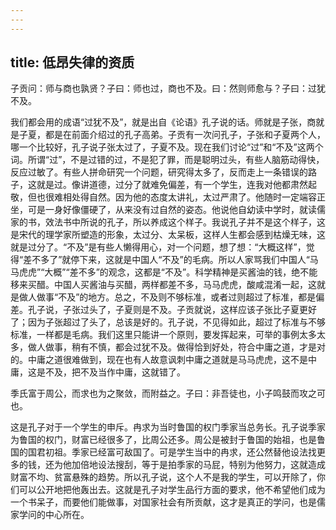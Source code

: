 ```yaml
---
---
---
```

title: 低昂失律的资质
---




子贡问：师与商也孰贤？子曰：师也过，商也不及。曰：然则师愈与？子曰：过犹不及。

我们都会用的成语“过犹不及”，就是出自《论语》孔子说的话。师就是子张，商就是子夏，都是在前面介绍过的孔子高弟。子贡有一次问孔子，子张和子夏两个人，哪一个比较好，孔子说子张太过了，子夏不及。现在我们讨论“过”和“不及”这两个词。所谓“过”，不是过错的过，不是犯了罪，而是聪明过头，有些人脑筋动得快，反应过敏了。有些人拼命研究一个问题，研究得太多了，反而走上一条错误的路子，这就是过。像讲道德，过分了就难免偏差，有一个学生，连我对他都肃然起敬，但也很难相处得自然。因为他的态度太讲礼，太过严肃了。他随时一定端容正坐，可是一身好像僵硬了，从来没有过自然的姿态。他说他自幼读中学时，就读儒家的书，效法书中所说的孔子，所以养成这个样子。我说孔子并不是这个样子，这是宋代的理学家所塑造的形象，太过分、太呆板，这样人生都会感到枯燥无味，这就是过分了。“不及”是有些人懒得用心，对一个问题，想了想：“大概这样”，觉得“差不多了”就停下来，这就是中国人“不及”的毛病。所以人家骂我们中国人“马马虎虎”“大概”“差不多”的观念，这都是“不及”。科学精神是买酱油的钱，绝不能移来买醋。中国人买酱油与买醋，两样都差不多，马马虎虎，酸咸混淆一起，这就是做人做事“不及”的地方。总之，不及则不够标准，或者过则超过了标准，都是偏差。孔子说，子张过头了，子夏则是不及。子贡就说，这样应该子张比子夏更好了；因为子张超过了头了，总该是好的。孔子说，不见得如此，超过了标准与不够标准，一样都是毛病。我们这里只能讲一个原则，要发挥起来，可举的事例太多太多，做人做事，稍有不慎，都会过犹不及。做得恰到好处，符合中庸之道，才是对的。中庸之道很难做到，现在也有人故意讽刺中庸之道就是马马虎虎，这不是中庸，这是不及，把不及当作中庸，这就错了。

季氏富于周公，而求也为之聚敛，而附益之。子曰：非吾徒也，小子鸣鼓而攻之可也。

这是孔子对于一个学生的申斥。冉求为当时鲁国的权门季家当总务长。孔子说季家为鲁国的权门，财富已经很多了，比周公还多。周公是被封于鲁国的始祖，也是鲁国的国君初祖。季家已经富可敌国了。可是学生当中的冉求，还公然替他设法找更多的钱，还为他加倍地设法搜刮，等于是拍季家的马屁，特别为他努力，这就造成财富不均、贫富悬殊的趋势。所以孔子说，这个人不是我的学生，可以开除了，你们可以公开地把他轰出去。这就是孔子对学生品行方面的要求，他不希望他们成为一个书呆子，而要他们能做事，对国家社会有所贡献，这才是真正的学问，也是儒家学问的中心所在。